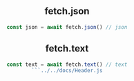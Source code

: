 
<Header root='../../' selected="standard/fetch" />

## fetch.json
```typescript
const json = await fetch.json() // json
```

## fetch.text
```typescript
const text = await fetch.text() // text
```../../docs/Header.js